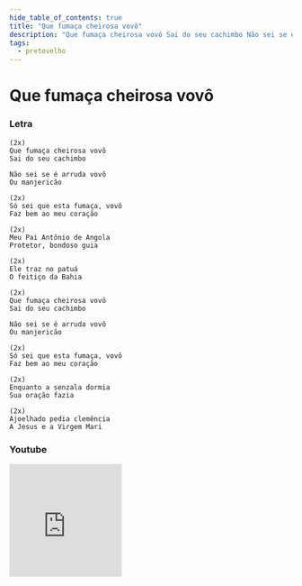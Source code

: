 ```yaml
---
hide_table_of_contents: true
title: "Que fumaça cheirosa vovô"
description: "Que fumaça cheirosa vovô Sai do seu cachimbo Não sei se é arruda vovô Ou manjericão Só sei que esta fumaça, vovô Faz bem ao meu coração Meu Pai Antônio de Angola Protetor, bondoso guia Ele traz no patuá O feitiço da Bahia Que fumaça cheirosa vovô Sai do seu cachimbo Não sei se é arruda vovô Ou manjericão Só sei que esta fumaça, vovô Faz bem ao meu coração Enquanto a senzala dormia Sua oração fazia Ajoelhado pedia clemência A Jesus e a Virgem Mari"
tags:
  - pretovelho
---
```


# Que fumaça cheirosa vovô

### Letra

```text
(2x)
Que fumaça cheirosa vovô
Sai do seu cachimbo

Não sei se é arruda vovô
Ou manjericão

(2x)
Só sei que esta fumaça, vovô
Faz bem ao meu coração

(2x)
Meu Pai Antônio de Angola
Protetor, bondoso guia

(2x)
Ele traz no patuá
O feitiço da Bahia

(2x)
Que fumaça cheirosa vovô
Sai do seu cachimbo

Não sei se é arruda vovô
Ou manjericão

(2x)
Só sei que esta fumaça, vovô
Faz bem ao meu coração

(2x)
Enquanto a senzala dormia
Sua oração fazia

(2x)
Ajoelhado pedia clemência
A Jesus e a Virgem Mari
```

### Youtube

<iframe
  width="200"
  height="200"
  src="https://www.youtube.com/embed/enGW6EwSjFc"
  title="YouTube video player"
  frameborder="0"
  allow="accelerometer; autoplay; clipboard-write; encrypted-media; gyroscope; picture-in-picture; web-share"
  referrerpolicy="strict-origin-when-cross-origin"
  allowfullscreen
></iframe>